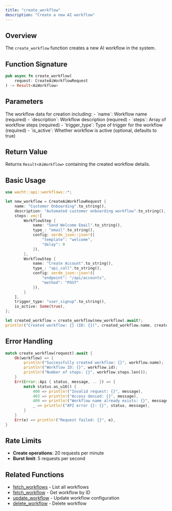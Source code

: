 ```yaml
---
title: "create_workflow"
description: "Create a new AI workflow"
---
```


## Overview

The `create_workflow` function creates a new AI workflow in the system.

## Function Signature

```rust
pub async fn create_workflow(
    request: CreateAiWorkflowRequest
) -> Result<AiWorkflow>
```

## Parameters

<ParamField path="request" type="CreateAiWorkflowRequest" required>
  The workflow data for creation including:
  - `name`: Workflow name (required)
  - `description`: Workflow description (required)
  - `steps`: Array of workflow steps (required)
  - `trigger_type`: Type of trigger for the workflow (required)
  - `is_active`: Whether workflow is active (optional, defaults to true)
</ParamField>

## Return Value

Returns `Result<AiWorkflow>` containing the created workflow details.

## Basic Usage

```rust
use wacht::api::workflows::*;

let new_workflow = CreateAiWorkflowRequest {
    name: "Customer Onboarding".to_string(),
    description: "Automated customer onboarding workflow".to_string(),
    steps: vec![
        WorkflowStep {
            name: "Send Welcome Email".to_string(),
            type_: "email".to_string(),
            config: serde_json::json!({
                "template": "welcome",
                "delay": 0
            }),
        },
        WorkflowStep {
            name: "Create Account".to_string(),
            type_: "api_call".to_string(),
            config: serde_json::json!({
                "endpoint": "/api/accounts",
                "method": "POST"
            }),
        }
    ],
    trigger_type: "user_signup".to_string(),
    is_active: Some(true),
};

let created_workflow = create_workflow(new_workflow).await?;
println!("Created workflow: {} (ID: {})", created_workflow.name, created_workflow.id);
```

## Error Handling

```rust
match create_workflow(request).await {
    Ok(workflow) => {
        println!("Successfully created workflow: {}", workflow.name);
        println!("Workflow ID: {}", workflow.id);
        println!("Number of steps: {}", workflow.steps.len());
    }
    Err(Error::Api { status, message, .. }) => {
        match status.as_u16() {
            400 => println!("Invalid request: {}", message),
            403 => println!("Access denied: {}", message),
            409 => println!("Workflow name already exists: {}", message),
            _ => println!("API error {}: {}", status, message),
        }
    }
    Err(e) => println!("Request failed: {}", e),
}
```

## Rate Limits

- **Create operations**: 20 requests per minute
- **Burst limit**: 5 requests per second

## Related Functions

- [fetch_workflows](fetch-workflows) - List all workflows
- [fetch_workflow](fetch-workflow) - Get workflow by ID
- [update_workflow](update-workflow) - Update workflow configuration
- [delete_workflow](delete-workflow) - Delete workflow
